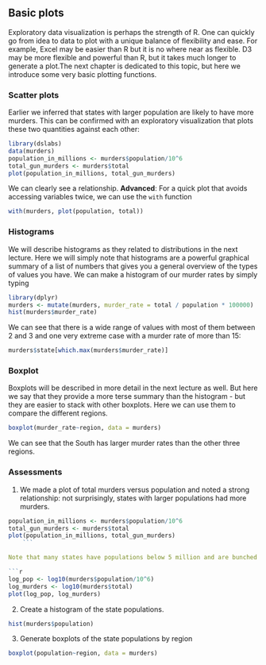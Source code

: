## Basic plots

Exploratory data visualization is perhaps the strength of R. One can quickly go from idea to data to plot with a unique balance of flexibility and ease. For example, Excel may be easier than R but it is no where near as flexible. D3 may be more flexible and powerful than R, but it takes much longer to generate a plot.The next chapter is dedicated to this topic, but here we introduce some very basic plotting functions.

### Scatter plots

Earlier we inferred that states with larger population are likely to have more murders. This can be confirmed with an exploratory visualization that plots these two quantities against each other:

```r
library(dslabs)
data(murders)
population_in_millions <- murders$population/10^6
total_gun_murders <- murders$total
plot(population_in_millions, total_gun_murders)
```

We can clearly see a relationship.
**Advanced**: For a quick plot that avoids accessing variables twice, we can use the `with` function
```r
with(murders, plot(population, total))
```


### Histograms

We will describe histograms as they related to distributions in the next lecture. Here we will simply note that histograms are a powerful graphical summary of a list of numbers that gives you a general overview of the types of values you have. We can make a histogram of our murder rates by simply typing

```r
library(dplyr)
murders <- mutate(murders, murder_rate = total / population * 100000)
hist(murders$murder_rate)
```

We can see that there is a wide range of values with most of them between 2 and 3 and one very extreme case with a murder rate of more than 15:

```r
murders$state[which.max(murders$murder_rate)]
```

### Boxplot

Boxplots will be described in more detail in the next lecture as well. But here we say that they provide a more terse summary than the histogram - but they are easier to stack with other boxplots. Here we can use them to compare the different regions.

```r
boxplot(murder_rate~region, data = murders)
```

We can see that the South has larger murder rates than the other three regions.


### Assessments


1. We made a plot of total murders versus population and noted a strong relationship: not surprisingly, states with larger populations had more murders.

```r
population_in_millions <- murders$population/10^6
total_gun_murders <- murders$total
plot(population_in_millions, total_gun_murders)
    ```

Note that many states have populations below 5 million and are bunched up. We may gain further insights from making this plot in the log scale. Transform the variables using the `log10` transformation and then plot them.

```r
log_pop <- log10(murders$population/10^6)
log_murders <- log10(murders$total)
plot(log_pop, log_murders)
```
  
2. Create a histogram of the state populations.

```r
hist(murders$population)
```

3. Generate boxplots of the state populations by region

```r
boxplot(population~region, data = murders)
```

    